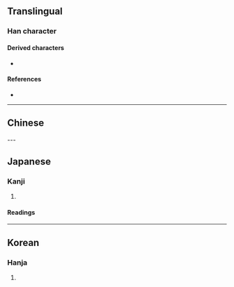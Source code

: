{{also|創|刃}}
{{character info/new}}
==Translingual==

===Han character===
{{Han char|rn=18|rad=刀|as=02|sn=4|four=|canj=SHC|ids=⿰刃丶}}

====Derived characters====
* {{l|mul|[[梁]], [[粱]], [[𥞹]], [[𪲠]], [[𬃒]]/[[𬂾]], [[𫿼]], [[𥾠]], [[𠛂]], [[䘐]], [[刱]], [[剙]], [[𬔚]], [[𠟐]]}}

====References====
* {{Han ref|kx=0136.030|dkj=01852|dj=0304.110|hdz=10323.010|uh=5205|ud=20997}}

----

==Chinese==
{{zh-see|創|v}}
---

==Japanese==

===Kanji===
{{ja-kanji|grade=|rs=刀02}}

# {{altform|lang=ja|創||[[injury]]|sort=そう}}

====Readings====
{{ja-readings
|goon=しょう<しやう
|kanon=そう<さう
|kun=きず-, きずつ-ける
}}

----

==Korean==

===Hanja===
{{ko-hanja|hangeul=창|rv=chang|mr=ch'ang|y=chang}}

# {{defn|lang=ko|sort=刀02}}